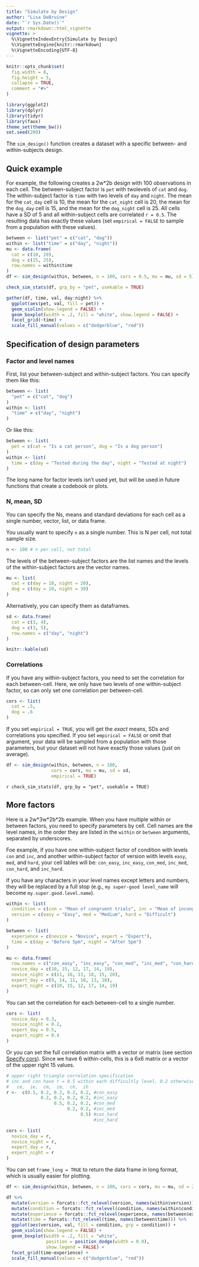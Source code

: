 ```yaml
---
title: "Simulate by Design"
author: "Lisa DeBruine"
date: "`r Sys.Date()`"
output: rmarkdown::html_vignette
vignette: >
  %\VignetteIndexEntry{Simulate by Design}
  %\VignetteEngine{knitr::rmarkdown}
  %\VignetteEncoding{UTF-8}
---
```


```r
knitr::opts_chunk$set(
  fig.width = 8,
  fig.height = 5,
  collapse = TRUE,
  comment = "#>"
)

library(ggplot2)
library(dplyr)
library(tidyr)
library(faux)
theme_set(theme_bw())
set.seed(200)
```

The `sim_design()` function creates a dataset with a specific between- and within-subjects design. 


## Quick example

For example, the following creates a 2w*2b design with 100 observations in each cell. The between-subject factor is `pet` with twolevels of `cat` and `dog`. The within-subject factor is `time` with two levels of `day` and `night`. The mean for the `cat_day` cell is 10, the mean for the `cat_night` cell is 20, the mean for the `dog_day` cell is 15, and the mean for the `dog_night` cell is 25. All cells have a SD of 5 and all within-subject cells are correlated <code>r = 0.5</code>. The resulting data has exactly these values (set `empirical = FALSE` to sample from a population with these values).

```r
between <- list("pet" = c("cat", "dog"))
within <- list("time" = c("day", "night"))
mu <- data.frame(
  cat = c(10, 20),
  dog = c(15, 25),
  row.names = within$time
)
df <- sim_design(within, between, n = 100, cors = 0.5, mu = mu, sd = 5)
```

```r
check_sim_stats(df, grp_by = "pet", usekable = TRUE)
```

```r
gather(df, time, val, day:night) %>%
  ggplot(aes(pet, val, fill = pet)) +
  geom_violin(show.legend = FALSE) +
  geom_boxplot(width = .2, fill = "white", show.legend = FALSE) +
  facet_grid(~time) +
  scale_fill_manual(values = c("dodgerblue", "red"))
```

## Specification of design parameters

### Factor and level names

First, list your between-subject and within-subject factors. You can specify them like this:

```r
between <- list(
  "pet" = c("cat", "dog")
)
within <- list(
  "time" = c("day", "night")
)
```

Or like this:

```r
between <- list(
  pet = c(cat = "Is a cat person", dog = "Is a dog person")
)
within <- list(
  time = c(day = "Tested during the day", night = "Tested at night")
)
```

The long name for factor levels isn't used yet, but will be used in future functions that create a codebook or plots.

### N, mean, SD

You can specify the Ns, means and standard deviations for each cell as a single number, vector, list, or data frame. 

You usually want to specify `n` as a single number. This is N per cell, not total sample size.

```r
n <- 100 # n per cell, not total
```

The levels of the between-subject factors are the list names and the levels of the within-subject factors are the vector names. 

```r
mu <- list(
  cat = c(day = 10, night = 20),
  dog = c(day = 10, night = 30)
)
```

Alternatively, you can specify them as dataframes.

```r
sd <- data.frame(
  cat = c(3, 4),
  dog = c(3, 5),
  row.names = c("day", "night")
)
```

```r
knitr::kable(sd)
```


### Correlations

If you have any within-subject factors, you need to set the correlation for each between-cell. Here, we only have two levels of one within-subject factor, so can only set one correlation per between-cell.

```r
cors <- list(
  cat = .5,
  dog = .6
)
```

If you set `empirical = TRUE`, you will get the *exact* means, SDs and correlations you specified. If you set `empirical = FALSE` or omit that argument, your data will be sampled from a population with those parameters, but your dataset will not have exactly those values (just on average).

```r
df <- sim_design(within, between, n = 100, 
                 cors = cors, mu = mu, sd = sd,
                 empirical = TRUE)
```

`r check_sim_stats(df, grp_by = "pet", usekable = TRUE)`

## More factors

Here is a 2w\*3w\*2b\*2b example. When you have multiple within or between factors, you need to specify parameters by cell. Cell names are the level names, in the order they are listed in the `within` or `between` arguments, separated by underscores. 

Foe example, if you have one within-subject factor of condition with levels `con` and `inc`, and another within-subject factor of version wiith levels `easy`, `med`, and `hard`, your cell lables will be: `con_easy`, `inc_easy`, `con_med`, `inc_med`, `con_hard`, and `inc_hard`.

If you have any characters in your level names except letters and numbers, they will be replaced by a full stop (e.g., `my super-good level_name` will become `my.super.good.level.name`).

```r
within <- list(
  condition = c(con = "Mean of congruent trials", inc = "Mean of incongruent trials"),
  version = c(easy = "Easy", med = "Medium", hard = "Difficult")
)

between <- list(
  experience = c(novice = "Novice", expert = "Expert"),
  time = c(day = "Before 5pm", night = "After 5pm")
)

mu <- data.frame(
  row.names = c("con_easy", "inc_easy", "con_med", "inc_med", "con_hard", "inc_hard"),
  novice_day = c(10, 15, 12, 17, 14, 19),
  novice_night = c(11, 16, 13, 18, 15, 20),
  expert_day = c(9, 14, 11, 16, 13, 18),
  expert_night = c(10, 15, 12, 17, 14, 19)
)
```

You can set the correlation for each between-cell to a single number.

```r
cors <- list(
  novice_day = 0.3,
  novice_night = 0.2,
  expert_day = 0.5,
  expert_night = 0.4
)
```

Or you can set the full correlation matrix with a vector or matrix (see section [Specify cors](intro.html#spec_cors)). Since we have 6 within-cells, this is a 6x6 matrix or a vector of the upper right 15 values.

```r
# upper right triangle correlation specification
# inc and con have r = 0.5 within each difficultly level, 0.2 otherwise
#   ce,  ie,  cm,  im,  ch,  ih
r <-  c(0.5, 0.2, 0.2, 0.2, 0.2, #con_easy
             0.2, 0.2, 0.2, 0.2, #inc_easy
                  0.5, 0.2, 0.2, #con_med
                       0.2, 0.2, #inc_med
                            0.5) #con_hard
                                 #inc_hard

cors <- list(
  novice_day = r,
  novice_night = r,
  expert_day = r,
  expert_night = r
)
```

You can set `frame_long = TRUE` to return the data frame in long format, which is usually easier for plotting. 

```r
df <- sim_design(within, between, n = 100, cors = cors, mu = mu, sd = 2, frame_long = TRUE)
```


```r
df %>%
  mutate(version = forcats::fct_relevel(version, names(within$version))) %>%
  mutate(condition = forcats::fct_relevel(condition, names(within$condition))) %>%
  mutate(experience = forcats::fct_relevel(experience, names(between$experience))) %>%
  mutate(time = forcats::fct_relevel(time, names(between$time))) %>%
  ggplot(aes(version, val, fill = condition, grp = condition)) +
  geom_violin(show.legend = FALSE) +
  geom_boxplot(width = .2, fill = "white", 
               position = position_dodge(width = 0.9), 
               show.legend = FALSE) +
  facet_grid(time~experience) +
  scale_fill_manual(values = c("dodgerblue", "red"))
```
